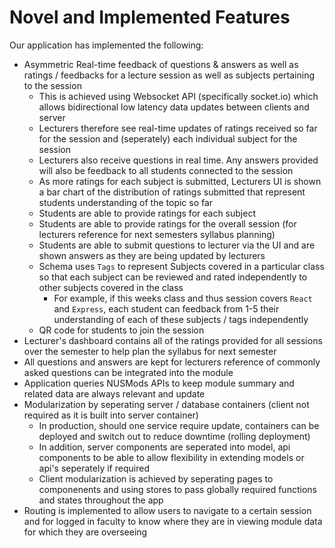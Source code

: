 
<Meta title="Novel and Implemented Features" />

# Novel and Implemented Features

Our application has implemented the following:

* Asymmetric Real-time feedback of questions & answers as well as ratings / feedbacks for a lecture session as well as subjects pertaining to the session
    * This is achieved using Websocket API (specifically socket.io) which allows bidirectional low latency data updates between clients and server
    * Lecturers therefore see real-time updates of ratings received so far for the session and (seperately) each individual subject for the session
    * Lecturers also receive questions in real time. Any answers provided will also be feedback to all students connected to the session
    * As more ratings for each subject is submitted, Lecturers UI is shown a bar chart of the distribution of ratings submitted that represent students understanding of the topic so far
    * Students are able to provide ratings for each subject
    * Students are able to provide ratings for the overall session (for lecturers reference for next semesters syllabus planning)
    * Students are able to submit questions to lecturer via the UI and are shown answers as they are being updated by lecturers
    * Schema uses `Tags` to represent Subjects covered in a particular class so that each subject can be reviewed and rated independently to other subjects covered in the class
        * For example, if this weeks class and thus session covers `React` and `Express`, each student can feedback from 1-5 their understanding of each of these subjects / tags independently
    * QR code for students to join the session
* Lecturer's dashboard contains all of the ratings provided for all sessions over the semester to help plan the syllabus for next semester
* All questions and answers are kept for lecturers reference of commonly asked questions can be integrated into the module
* Application queries NUSMods APIs to keep module summary and related data are always relevant and update
* Modularization by seperating server / database containers (client not required as it is built into server container)
    * In production, should one service require update, containers can be deployed and switch out to reduce downtime (rolling deployment)
    * In addition, server components are seperated into model, api components to be able to allow flexibility in extending models 
      or api's seperately if required
    * Client modularization is achieved by seperating pages to componenents and using stores to pass globally required functions and 
    states throughout the app
* Routing is implemented to allow users to navigate to a certain session and for logged in faculty to know where they are in 
  viewing module data for which they are overseeing
